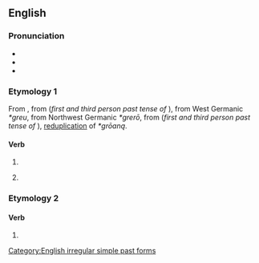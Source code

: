 ==English==

===Pronunciation===
* {{IPA|en|/ɡɹuː/}}
* {{audio|en|en-us-grew.ogg|Audio (US)}}
* {{rhymes|en|uː}}

===Etymology 1===
From {{inherited|en|enm|grew}}, from {{inherited|en|ang|grēow}} (''first and third person past tense of'' {{m|ang|grōwan}}), from West Germanic ''*greu'', from Northwest Germanic ''*grerō'', from {{inherited|en|gem-pro|*gegrō}} (''first and third person past tense of'' {{m|gem-pro|*grōaną}}), [[Appendix:Glossary#reduplication|reduplication]] of ''*grōaną''.

====Verb====
{{head|en|verb form}}

# {{en-simple past of|grow}}
# {{lb|en|now|_|colloquial}} {{past participle of|en|blow|nocat=1}}

===Etymology 2===

====Verb====
{{en-verb}}

# {{alt form|en|grue||shudder with fear}}

[[Category:English irregular simple past forms]]